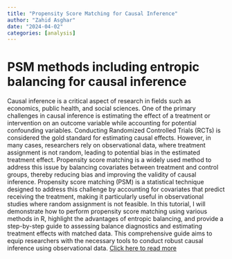 ---
title: "Propensity Score Matching for Causal Inference"
author: "Zahid Asghar"
date: "2024-04-02"
categories: [analysis]
---

# PSM methods including entropic balancing for causal inference

Causal inference is a critical aspect of research in fields such as economics, public health, and social sciences. One of the primary challenges in causal inference is estimating the effect of a treatment or intervention on an outcome variable while accounting for potential confounding variables. Conducting Randomized Controlled Trials (RCTs) is considered the gold standard for estimating causal effects. However, in many cases, researchers rely on observational data, where treatment assignment is not random, leading to potential bias in the estimated treatment effect. Propensity score matching is a widely used method to address this issue by balancing covariates between treatment and control groups, thereby reducing bias and improving the validity of causal inference. Propensity score matching (PSM) is a statistical technique designed to address this challenge by accounting for covariates that predict receiving the treatment, making it particularly useful in observational studies where random assignment is not feasible. In this tutorial, I will demonstrate how to perform propensity score matching using various methods in R, highlight the advantages of entropic balancing, and provide a step-by-step guide to assessing balance diagnostics and estimating treatment effects with matched data. This comprehensive guide aims to equip researchers with the necessary tools to conduct robust causal inference using observational data. [Click here to read more](https://zahid.quarto.pub/propensity-score-matching-methods-for-causal-inference/)
